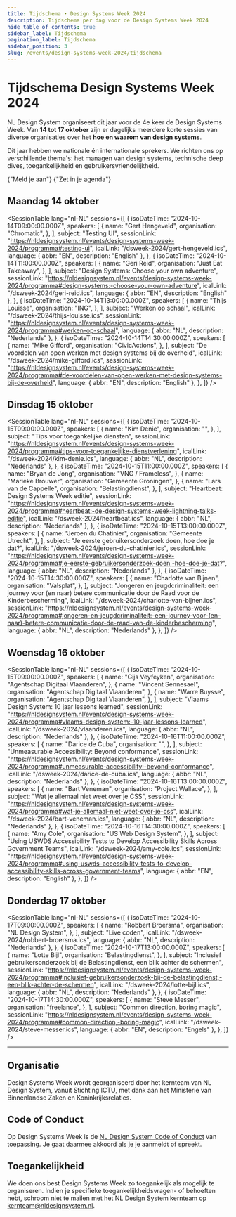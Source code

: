 ```yaml
---
title: Tijdschema • Design Systems Week 2024
description: Tijdschema per dag voor de Design Systems Week 2024
hide_table_of_contents: true
sidebar_label: Tijdschema
pagination_label: Tijdschema
sidebar_position: 3
slug: /events/design-systems-week-2024/tijdschema
---
```



# Tijdschema Design Systems Week 2024

NL Design System organiseert dit jaar voor de 4e keer de Design Systems Week. Van **14 tot 17 oktober** zijn er dagelijks meerdere korte sessies van diverse organisaties over het **hoe en waarom van design systems**.

Dit jaar hebben we nationale én internationale sprekers. We richten ons op verschillende thema's: het managen van design systems, technische deep dives, toegankelijkheid en gebruikersvriendelijkheid.

<ActionGroup>
  <DocusaurusLink
    href="/events/design-systems-week/aanmelden"
    className="utrecht-button-link utrecht-button-link--primary-action"
  >
    {"Meld je aan"}
    <IconChevronRight />
  </DocusaurusLink>
  <ButtonLink href="/dsweek-2024/dsweek-2024.ics" appearance="secondary-action-button">
    {"Zet in je agenda"}
    <IconCalendarPlus />
  </ButtonLink>
</ActionGroup>

## Maandag 14 oktober

<SessionTable
  lang="nl-NL"
  sessions={[
    {
      isoDateTime: "2024-10-14T09:00:00.000Z",
      speakers: [
        {
          name: "Gert Hengeveld",
          organisation: "Chromatic",
        },
      ],
      subject: "Testing UI",
      sessionLink: "https://nldesignsystem.nl/events/design-systems-week-2024/programma#testing-ui",
      icalLink: "/dsweek-2024/gert-hengeveld.ics",
      language: { abbr: "EN", description: "English" },
    },
    {
      isoDateTime: "2024-10-14T11:00:00.000Z",
      speakers: [
        {
          name: "Geri Reid",
          organisation: "Just Eat Takeaway",
        },
      ],
      subject: "Design Systems: Choose your own adventure",
      sessionLink:
        "https://nldesignsystem.nl/events/design-systems-week-2024/programma#design-systems:-choose-your-own-adventure",
      icalLink: "/dsweek-2024/geri-reid.ics",
      language: { abbr: "EN", description: "English" },
    },
    {
      isoDateTime: "2024-10-14T13:00:00.000Z",
      speakers: [
        {
          name: "Thijs Louisse",
          organisation: "ING",
        },
      ],
      subject: "Werken op schaal",
      icalLink: "/dsweek-2024/thijs-louisse.ics",
      sessionLink: "https://nldesignsystem.nl/events/design-systems-week-2024/programma#werken-op-schaal",
      language: { abbr: "NL", description: "Nederlands" },
    },
    {
      isoDateTime: "2024-10-14T14:30:00.000Z",
      speakers: [
        {
          name: "Mike Gifford",
          organisation: "CivicActions",
        },
      ],
      subject: "De voordelen van open werken met design systems bij de overheid",
      icalLink: "/dsweek-2024/mike-gifford.ics",
      sessionLink:
        "https://nldesignsystem.nl/events/design-systems-week-2024/programma#de-voordelen-van-open-werken-met-design-systems-bij-de-overheid",
      language: { abbr: "EN", description: "English" },
    },
  ]}
/>

## Dinsdag 15 oktober

<SessionTable
  lang="nl-NL"
  sessions={[
    {
      isoDateTime: "2024-10-15T09:00:00.000Z",
      speakers: [
        {
          name: "Kim Denie",
          organisation: "",
        },
      ],
      subject: "Tips voor toegankelijke diensten",
      sessionLink:
        "https://nldesignsystem.nl/events/design-systems-week-2024/programma#tips-voor-toegankelijke-dienstverlening",
      icalLink: "/dsweek-2024/kim-denie.ics",
      language: { abbr: "NL", description: "Nederlands" },
    },
    {
      isoDateTime: "2024-10-15T11:00:00.000Z",
      speakers: [
        {
          name: "Bryan de Jong",
          organisation: "VNG / Frameless",
        },
        {
          name: "Marieke Brouwer",
          organisation: "Gemeente Groningen",
        },
        {
          name: "Lars van de Cappelle",
          organisation: "Belastingdienst",
        },
      ],
      subject: "Heartbeat: Design Systems Week editie",
      sessionLink:
        "https://nldesignsystem.nl/events/design-systems-week-2024/programma#heartbeat:-de-design-systems-week-lightning-talks-editie",
      icalLink: "/dsweek-2024/heartbeat.ics",
      language: { abbr: "NL", description: "Nederlands" },
    },
    {
      isoDateTime: "2024-10-15T13:00:00.000Z",
      speakers: [
        {
          name: "Jeroen du Chatinier",
          organisation: "Gemeente Utrecht",
        },
      ],
      subject: "Je eerste gebruikersonderzoek doen, hoe doe je dat?",
      icalLink: "/dsweek-2024/jeroen-du-chatinier.ics",
      sessionLink:
        "https://nldesignsystem.nl/events/design-systems-week-2024/programma#je-eerste-gebruikersonderzoek-doen,-hoe-doe-je-dat?",
      language: { abbr: "NL", description: "Nederlands" },
    },
    {
      isoDateTime: "2024-10-15T14:30:00.000Z",
      speakers: [
        {
          name: "Charlotte van Bijnen",
          organisation: "Valsplat",
        },
      ],
      subject:
        "Jongeren en jeugdcriminaliteit: een journey voor (en naar) betere communicatie door de Raad voor de Kinderbescherming",
      icalLink: "/dsweek-2024/charlotte-van-bijnen.ics",
      sessionLink:
        "https://nldesignsystem.nl/events/design-systems-week-2024/programma#jongeren-en-jeugdcriminaliteit:-een-journey-voor-(en-naar)-betere-communicatie-door-de-raad-van-de-kinderbescherming",
      language: { abbr: "NL", description: "Nederlands" },
    },
  ]}
/>

## Woensdag 16 oktober

<SessionTable
  lang="nl-NL"
  sessions={[
    {
      isoDateTime: "2024-10-15T09:00:00.000Z",
      speakers: [
        {
          name: "Gijs Veyfeyken",
          organisation: "Agentschap Digitaal Vlaanderen",
        },
        {
          name: "Vincent Sennesael",
          organisation: "Agentschap Digitaal Vlaanderen",
        },
        {
          name: "Warre Buysse",
          organisation: "Agentschap Digitaal Vlaanderen",
        },
      ],
      subject: "Vlaams Design System: 10 jaar lessons learned",
      sessionLink:
        "https://nldesignsystem.nl/events/design-systems-week-2024/programma#vlaams-design-system:-10-jaar-lessons-learned",
      icalLink: "/dsweek-2024/vlaanderen.ics",
      language: { abbr: "NL", description: "Nederlands" },
    },
    {
      isoDateTime: "2024-10-16T11:00:00.000Z",
      speakers: [
        {
          name: "Darice de Cuba",
          organisation: "",
        },
      ],
      subject: "Unmeasurable Accessibility: Beyond conformance",
      sessionLink:
        "https://nldesignsystem.nl/events/design-systems-week-2024/programma#unmeasurable-accessibility:-beyond-conformance",
      icalLink: "/dsweek-2024/darice-de-cuba.ics",
      language: { abbr: "NL", description: "Nederlands" },
    },
    {
      isoDateTime: "2024-10-16T13:00:00.000Z",
      speakers: [
        {
          name: "Bart Veneman",
          organisation: "Project Wallace",
        },
      ],
      subject: "Wat je allemaal niet weet over je CSS",
      sessionLink:
        "https://nldesignsystem.nl/events/design-systems-week-2024/programma#wat-je-allemaal-niet-weet-over-je-css",
      icalLink: "/dsweek-2024/bart-veneman.ics",
      language: { abbr: "NL", description: "Nederlands" },
    },
    {
      isoDateTime: "2024-10-16T14:30:00.000Z",
      speakers: [
        {
          name: "Amy Cole",
          organisation: "US Web Design System",
        },
      ],
      subject: "Using USWDS Accessibility Tests to Develop Accessibility Skills Across Government Teams",
      icalLink: "/dsweek-2024/amy-cole.ics",
      sessionLink:
        "https://nldesignsystem.nl/events/design-systems-week-2024/programma#using-uswds-accessibility-tests-to-develop-accessibility-skills-across-government-teams",
      language: { abbr: "EN", description: "English" },
    },
  ]}
/>

## Donderdag 17 oktober

<SessionTable
  lang="nl-NL"
  sessions={[
    {
      isoDateTime: "2024-10-17T09:00:00.000Z",
      speakers: [
        {
          name: "Robbert Broersma",
          organisation: "NL Design System",
        },
      ],
      subject: "Live coden",
      icalLink: "/dsweek-2024/robbert-broersma.ics",
      language: { abbr: "NL", description: "Nederlands" },
    },
    {
      isoDateTime: "2024-10-17T13:00:00.000Z",
      speakers: [
        {
          name: "Lotte Bijl",
          organisation: "Belastingdienst",
        },
      ],
      subject: "Inclusief gebruikersonderzoek bij de Belastingdienst, een blik achter de schermen",
      sessionLink:
        "https://nldesignsystem.nl/events/design-systems-week-2024/programma#inclusief-gebruikersonderzoek-bij-de-belastingdienst,-een-blik-achter-de-schermen",
      icalLink: "/dsweek-2024/lotte-bijl.ics",
      language: { abbr: "NL", description: "Nederlands" },
    },
    {
      isoDateTime: "2024-10-17T14:30:00.000Z",
      speakers: [
        {
          name: "Steve Messer",
          organisation: "freelance",
        },
      ],
      subject: "Common direction, boring magic",
      sessionLink: "https://nldesignsystem.nl/events/design-systems-week-2024/programma#common-direction,-boring-magic",
      icalLink: "/dsweek-2024/steve-messer.ics",
      language: { abbr: "EN", description: "Engels" },
    },
  ]}
/>

<hr></hr>

## Organisatie

Design Systems Week wordt georganiseerd door het kernteam van NL Design System, vanuit Stichting ICTU, met dank aan het Ministerie van Binnenlandse Zaken en Koninkrijksrelaties.

## Code of Conduct

Op Design Systems Week is de [NL Design System Code of Conduct](https://github.com/nl-design-system/.github/blob/main/CODE_OF_CONDUCT.nl.md) van toepassing. Je gaat daarmee akkoord als je je aanmeldt of spreekt.

## Toegankelijkheid

We doen ons best Design Systems Week zo toegankelijk als mogelijk te organiseren. Indien je specifieke toegankelijkheidsvragen- of behoeften hebt, schroom niet te mailen met het NL Design System kernteam op [kernteam@nldesignsystem.nl](mailto:kernteam@nldesignsystem.nl).

